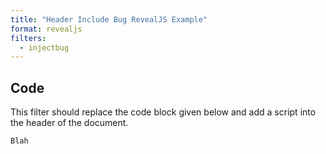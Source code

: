 ```yaml
---
title: "Header Include Bug RevealJS Example"
format: revealjs
filters:
  - injectbug
---
```


## Code

This filter should replace the code block given below and add a script into the header of the document.

```somecode-r
Blah
```
